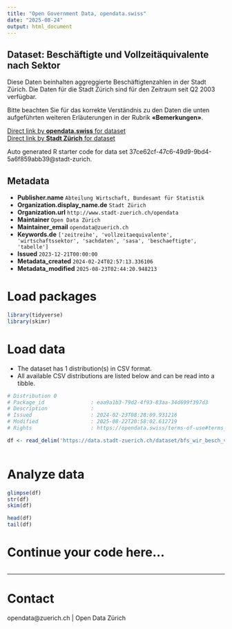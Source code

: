```yaml
---
title: "Open Government Data, opendata.swiss"
date: "2025-08-24"
output: html_document
---
```


## Dataset: Beschäftigte und Vollzeitäquivalente nach Sektor


Diese Daten beinhalten aggreggierte Beschäftigtenzahlen in der Stadt Zürich. Die Daten für die Stadt Zürich sind für den Zeitraum seit Q2 2003 verfügbar.

Bitte beachten Sie für das korrekte Verständnis zu den Daten die unten aufgeführten weiteren Erläuterungen in der Rubrik **«Bemerkungen»**.



[Direct link by **opendata.swiss** for dataset](https://opendata.swiss/de/dataset/beschaftigte-und-vollzeitaquivalente-nach-sektor-seit-q2-2003)<br>
[Direct link by **Stadt Zürich** for dataset](https://data.stadt-zuerich.ch/dataset/bfs_wir_besch_vzaeq_sektor_jahr_od4003)

Auto generated R starter code for data set 37ce62cf-47c6-49d9-9bd4-5a6f859abb39@stadt-zurich.

## Metadata

- **Publisher.name** `Abteilung Wirtschaft, Bundesamt für Statistik`
- **Organization.display_name.de** `Stadt Zürich`
- **Organization.url** `http://www.stadt-zuerich.ch/opendata`
- **Maintainer** `Open Data Zürich`
- **Maintainer_email** `opendata@zuerich.ch`
- **Keywords.de** `['zeitreihe', 'vollzeitaequivalente', 'wirtschaftssektor', 'sachdaten', 'sasa', 'beschaeftigte', 'tabelle']`
- **Issued** `2023-12-21T00:00:00`
- **Metadata_created** `2024-02-24T02:57:13.336106`
- **Metadata_modified** `2025-08-23T02:44:20.948213`


# Load packages

```r

library(tidyverse)
library(skimr)

```

# Load data

-   The dataset has 1 distribution(s) in CSV format.
-   All available CSV distributions are listed below and can be read into a tibble.

```r

# Distribution 0
# Package_id               : eaa9a1b3-79d2-4f93-83aa-34d699f397d3
# Description              : 
# Issued                   : 2024-02-23T08:28:09.931216
# Modified                 : 2025-08-22T20:58:02.612719
# Rights                   : https://opendata.swiss/terms-of-use#terms_open

df <- read_delim('https://data.stadt-zuerich.ch/dataset/bfs_wir_besch_vzaeq_sektor_jahr_od4003/download/WIR400OD4003.csv')



```

# Analyze data

```r

glimpse(df)
str(df)
skim(df)

head(df)
tail(df)

```

# Continue your code here...

```r

```

------------------------------------------------------------------------

# Contact

opendata@zuerich.ch | Open Data Zürich

